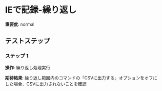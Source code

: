 # IEで記録-繰り返し

**重要度**: normal

## テストステップ

### ステップ 1

**操作**: 繰り返し処理実行

**期待結果**:
繰り返し範囲内のコマンドの「CSVに出力する」オプションをオフにした場合、CSVに出力されないことを確認


